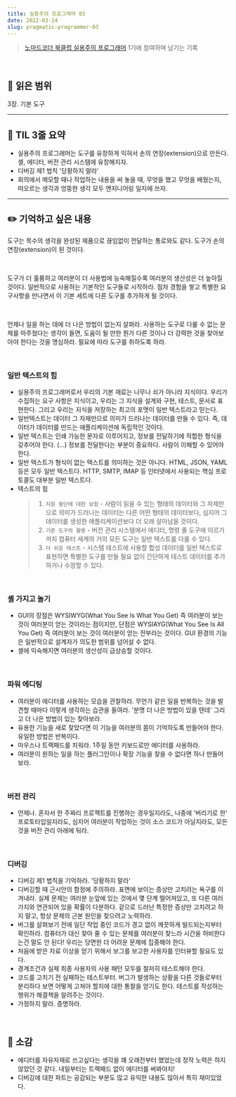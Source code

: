 ```yaml
---
title: 실용주의 프로그래머 03
date: 2022-03-24
slug: pragmatic-programmer-03
---
```


> [노마드코더 북클럽 실용주의 프로그래머](https://nomadcoders.co/pragmatic-programmer?utm_source=Nomad+Academy&utm_campaign=b21db3e0fc-EMAIL_CAMPAIGN_2022_03_11&utm_medium=email&utm_term=0_4313d957c9-b21db3e0fc-44797189&mc_cid=b21db3e0fc&mc_eid=ada1dd7049) 1기에 참여하며 남기는 기록

<br />

## 📖 읽은 범위

3장. 기본 도구

---

## 📍 TIL 3줄 요약

- 실용주의 프로그래머는 도구를 유창하게 익혀서 손의 연장(extension)으로 만든다. 셸, 에디터, 버전 관리 시스템에 유창해지자.
- 디버깅 제1 법칙 '당황하지 말라'
- 회의에서 메모할 때나 작업하는 내용을 써 놓을 때, 무엇을 했고 무엇을 배웠는지, 떠오르는 생각과 엉뚱한 생각 모두 엔지니어링 일지에 쓰자.

---

## ✏️ 기억하고 싶은 내용

도구는 목수의 생각을 완성된 제품으로 끊임없이 전달하는 통로와도 같다. 도구가 손의 연장(extension)이 된 것이다.

<br />

도구가 더 훌륭하고 여러분이 더 사용법에 능숙해질수록 여러분의 생산성은 더 높아질 것이다. 일반적으로 사용하는 기본적인 도구들로 시작하라. 점차 경험을 쌓고 특별한 요구사항을 만나면서 이 기본 세트에 다른 도구를 추가하게 될 것이다.

<br />

언제나 일을 하는 데에 더 나은 방법이 없는지 살펴라. 사용하는 도구로 다룰 수 없는 문제를 마주쳤다는 생각이 들면, 도움이 될 만한 뭔가 다른 것이나 더 강력한 것을 찾아보아야 한다는 것을 명심하라. 필요에 따라 도구를 취하도록 하라.

<br />

### 일반 텍스트의 힘

- 실용주의 프로그래머로서 우리의 기본 재료는 나무나 쇠가 아니라 지식이다. 우리가 수집하는 요구 사항은 지식이고, 우리는 그 지식을 설계와 구현, 테스트, 문서로 표현한다. 그리고 우리는 지식을 저장하는 최고의 포맷이 일반 텍스트라고 믿는다.
- 일반텍스트는 데이터 그 자체만으로 의미가 드러나는 데이터를 만들 수 있다. 즉, 데이터가 데이터를 만드는 애플리케이션에 독립적인 것이다.
- 일반 텍스트는 인쇄 가능한 문자로 이루어지고, 정보를 전달하기에 적합한 형식을 갖추어야 한다. (...) 정보를 전달한다는 부분이 중요하다. 사람이 이해할 수 있어야 한다.
- 일반 텍스트가 형식이 없는 텍스트를 의미하는 것은 아니다. HTML, JSON, YAML 등은 모두 일반 텍스트다. HTTP, SMTP, IMAP 등 인터넷에서 사용되는 핵심 프로토콜도 대부분 일반 텍스트다.
- 텍스트의 힘
  > 1. `지원 중단에 대한 보험` - 사람이 읽을 수 있는 형태의 데이터와 그 자체만으로 의미가 드러나는 데이터는 다른 어떤 형태의 데이터보다, 심지어 그 데이터를 생성한 애플리케이션보다 더 오래 살아남을 것이다.
  > 2. `기존 도구의 활용` - 버전 관리 시스템에서 에디터, 명령 줄 도구에 이르기까지 컴퓨터 세계의 거의 모든 도구는 일반 텍스트를 다룰 수 있다.
  > 3. `더 쉬운 테스트` - 시스템 테스트에 사용할 합성 데이터를 일반 텍스트로 표현하면 특별한 도구를 만들 필요 없이 간단하게 테스트 데이터를 추가하거나 수정할 수 있다.

<br />

### 셸 가지고 놀기

- GUI의 장점은 WYSIWYG(What You See Is What You Get) 즉 여러분이 보는 것이 여러분이 얻는 것이라는 점이지만, 단점은 WYSIAYG(What You See Is All You Get) 즉 여러분이 보는 것이 여러분이 얻는 전부라는 것이다. GUI 환경의 기능은 일반적으로 설계자가 의도한 범위를 넘어설 수 없다.
- 셸에 익숙해지면 여러분의 생산성이 급상승할 것이다.

<br />

### 파워 에디팅

- 여러분이 에디터를 사용하는 모습을 관찰하라. 무언가 같은 일을 반복하는 것을 발견할 때마다 이렇게 생각하는 습관을 들여라. '분명 더 나은 방법이 있을 텐데' 그리고 더 나은 방법이 있는 찾아보라.
- 유용한 기능을 새로 찾았다면 이 기능을 여러분의 몸이 기억하도록 만들어야 한다. 유일한 방법은 반복이다.
- 마우스나 트랙패드를 치워라. 1주일 동안 키보드로만 에디터를 사용하라.
- 여러분이 원하는 일을 하는 플러그인이나 확장 기능을 찾을 수 없다면 하나 만들어 보라.

<br />

### 버전 관리

- 언제나. 혼자서 한 주짜리 프로젝트를 진행하는 경우일지라도, 나중에 '버리기로 한' 프로토타입일지라도, 심지어 여러분이 작업하는 것이 소스 코드가 아닐지라도, 모든 것을 버전 관리 아래에 둬라.

<br />

### 디버깅

- 디버깅 제1 법칙을 기억하라. '당황하지 말라'
- 디버깅할 때 근시안의 함정에 주의하라. 표면에 보이는 증상만 고치려는 욕구를 이겨내라. 실제 문제는 여러분 눈앞에 있는 것에서 몇 단계 떨어져있고, 또 다른 여러 가지와 연관되어 있을 확률이 다분하다. 겉으로 드러난 특정한 증상만 고치려고 하지 말고, 항상 문제의 근본 원인을 찾으려고 노력하라.
- 버그를 살펴보기 전에 일단 작업 중인 코드가 경고 없이 깨끗하게 빌드되는지부터 확인하라. 컴퓨터가 대신 찾아 줄 수 있는 문제를 여러분이 찾느라 시간을 허비한다는건 말도 안 된다! 우리는 당면한 더 어려운 문제에 집중해야 한다.
- 처음에 받은 자료 이상을 얻기 위해서 보그를 보고한 사용자를 인터뷰할 필요도 있다.
- 경계조건과 실제 최종 사용자의 사용 패턴 모두를 철저히 테스트해야 한다.
- 코드를 고치기 전 실패하는 테스트부터. 버그가 발생하는 상황을 다른 것들로부터 분리하다 보면 어떻게 고쳐야 할지에 대한 통찰을 얻기도 한다. 테스트를 작성하는 행위가 해결책을 알려주는 것이다.
- 가정하지 말라. 증명하라.

<br />

## 💭 소감

- 에디터를 자유자재로 쓰고싶다는 생각을 꽤 오래전부터 했었는데 정작 노력은 하지 않았던 것 같다. 내일부터는 트랙패드 없이 에디터를 써봐야지!
- 디버깅에 대한 파트는 공감되는 부분도 많고 유익한 내용도 많아서 특히 재미있었다.
